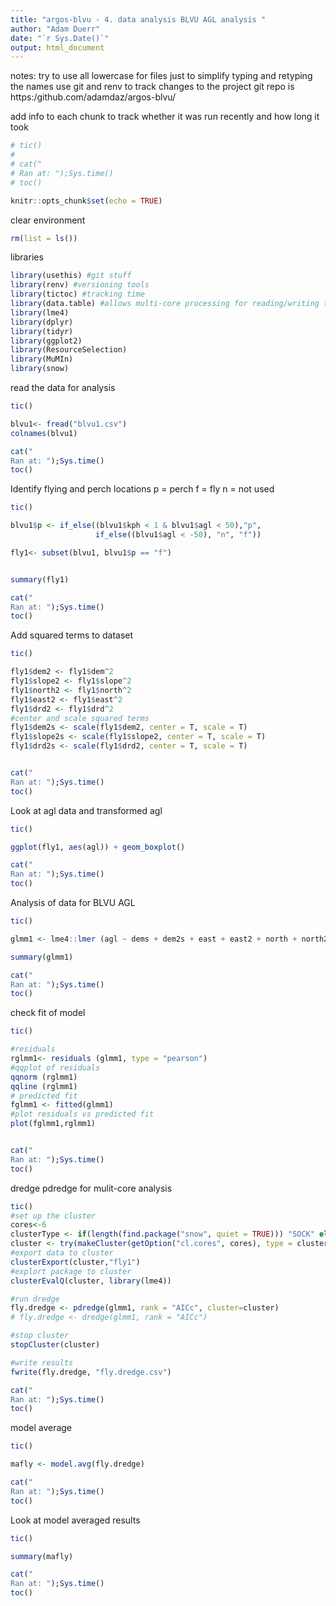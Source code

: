 ```yaml
---
title: "argos-blvu - 4. data analysis BLVU AGL analysis "
author: "Adam Duerr"
date: "`r Sys.Date()`"
output: html_document
---
```


notes: try to use all lowercase for files just to simplify typing and retyping the names
use git and renv to track changes to the project
git repo is https:/github.com/adamdaz/argos-blvu/

add info to each chunk to track whether it was run recently and how long it took
```r
# tic()
# 
# cat("
# Ran at: ");Sys.time()
# toc()
```


```r
knitr::opts_chunk$set(echo = TRUE)
```


clear environment 
```r
rm(list = ls())

```


libraries
```r
library(usethis) #git stuff
library(renv) #versioning tools
library(tictoc) #tracking time
library(data.table) #allows multi-core processing for reading/writing tables = fast!
library(lme4)
library(dplyr)
library(tidyr)
library(ggplot2)
library(ResourceSelection)
library(MuMIn)
library(snow)
```


read the data for analysis 
```r
tic()

blvu1<- fread("blvu1.csv")
colnames(blvu1)

cat("
Ran at: ");Sys.time()
toc()
```
Identify flying and perch locations
p = perch f = fly n = not used
```r
tic()

blvu1$p <- if_else((blvu1$kph < 1 & blvu1$agl < 50),"p", 
                   if_else((blvu1$agl < -50), "n", "f"))

fly1<- subset(blvu1, blvu1$p == "f")


summary(fly1)

cat("
Ran at: ");Sys.time()
toc()

```

Add squared terms to dataset


```r
tic()

fly1$dem2 <- fly1$dem^2
fly1$slope2 <- fly1$slope^2
fly1$north2 <- fly1$north^2
fly1$east2 <- fly1$east^2
fly1$drd2 <- fly1$drd^2
#center and scale squared terms
fly1$dem2s <- scale(fly1$dem2, center = T, scale = T)
fly1$slope2s <- scale(fly1$slope2, center = T, scale = T)
fly1$drd2s <- scale(fly1$drd2, center = T, scale = T)


cat("
Ran at: ");Sys.time()
toc()
```




Look at agl data 
and transformed agl
```r
tic()

ggplot(fly1, aes(agl)) + geom_boxplot()

cat("
Ran at: ");Sys.time()
toc()
```

Analysis of data for BLVU AGL

 
 
```r
tic()

glmm1 <- lme4::lmer (agl ~ dems + dem2s + east + east2 + north + north2 + drds + drd2s + nlcdcat + tpicat + tricat + (1|id) , data = fly1 , na.action = na.fail)

summary(glmm1)

cat("
Ran at: ");Sys.time()
toc()
```

check fit of model

```r
tic()

#residuals
rglmm1<- residuals (glmm1, type = "pearson")
#qqplot of residuals
qqnorm (rglmm1)
qqline (rglmm1)
# predicted fit
fglmm1 <- fitted(glmm1)
#plot residuals vs predicted fit
plot(fglmm1,rglmm1)


cat("
Ran at: ");Sys.time()
toc()
```

dredge pdredge for mulit-core analysis


```r
tic()
#set up the cluster
cores<-6
clusterType <- if(length(find.package("snow", quiet = TRUE))) "SOCK" else "PSOCK"
cluster <- try(makeCluster(getOption("cl.cores", cores), type = clusterType))
#export data to cluster
clusterExport(cluster,"fly1")
#explort package to cluster
clusterEvalQ(cluster, library(lme4))

#run dredge
fly.dredge <- pdredge(glmm1, rank = "AICc", cluster=cluster)
# fly.dredge <- dredge(glmm1, rank = "AICc")

#stop cluster
stopCluster(cluster)

#write results
fwrite(fly.dredge, "fly.dredge.csv")

cat("
Ran at: ");Sys.time()
toc()
```


model average


```r
tic()

mafly <- model.avg(fly.dredge)

cat("
Ran at: ");Sys.time()
toc()
```

Look at model averaged results 

```r
tic()

summary(mafly)

cat("
Ran at: ");Sys.time()
toc()
```